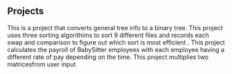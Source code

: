 ## Projects

<ProjectCard title="Binary Tree Program Built With Java" link="https://github.com/Kingtilon1/Binarytree/blob/104604216bd44d468216220adf3822435b150da7/Datastructure/src/structure/Binarytree.java" bg="linear-gradient(to right, #D4145A 0%, #FBB03B 100%)">
This is a project that converts general tree info to a binary tree.
</ProjectCard>

<ProjectCard title="Sorting Program Built With Java" link="https://github.com/Kingtilon1/DataStructures/blob/6fa825d31a314560f77d9ec45971e21983e12df7/cisc3130hw/src/cisc3130hw/hw5.java" bg="linear-gradient(to right, #D4145A 0%, #FBB03B 100%)">
This project uses three sorting algorithims to sort 9 different files and records each swap and comparison to figure out which sort is most efficient .
</ProjectCard>

<ProjectCard title="Payroll Program Built With Java" link="https://github.com/Kingtilon1/Babysitters-club/blob/master/BabySitters%20club/src/BabySitterData.java" bg="linear-gradient(to right, #D4145A 0%, #FBB03B 100%)">
This project calculates the payroll of BabySitter employees with each employee having a different rate  of pay depending on the time.
</ProjectCard>

<ProjectCard title="Matrix Program in Java" link="https://github.com/Kingtilon1/Matrixprogram/blob/9fef04ec9b9c27ecacda10130aa22115fccc1806/cisc3115hw/src/com/assignment3/www/ArraysHw3.java" bg="linear-gradient(to right, #D4145A 0%, #FBB03B 100%)">
This project multiplies two matricesfrom user input
</ProjectCard>
